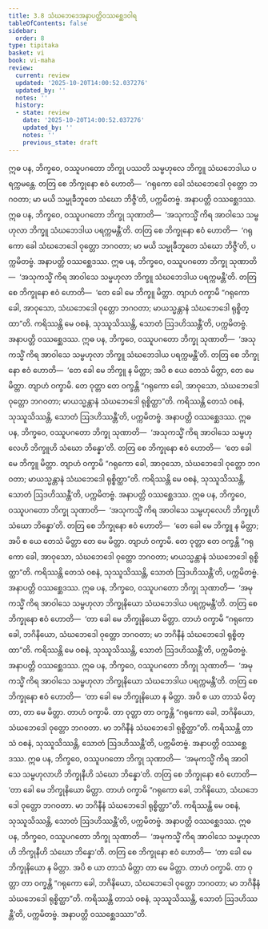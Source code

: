```yaml
---
title: 3.8 သံဃဘေဒေအနာပတ္တိဝဿစ္ဆေဒဝါရ
tableOfContents: false
sidebar:
  order: 8
type: tipitaka
basket: vi
book: vi-maha
review:
  current: review
  updated: '2025-10-20T14:00:52.037276'
  updated_by: ''
  notes: ''
  history:
  - state: review
    date: '2025-10-20T14:00:52.037276'
    updated_by: ''
    notes: ''
    previous_state: draft
---
```



<DynamicBreadcrumb />


<ReviewStatus review={frontmatter.review} showDetails={true} />

<HypothesisAnnotation frontmatter={frontmatter} />

<Division number="202" book="vi-maha" e="ch" v="3" p="209">

<Paragraph number="896" book="vi-maha">
ဣဓ ပန, ဘိက္ခဝေ, ဝဿူပဂတော ဘိက္ခု ပဿတိ သမ္ဗဟုလေ ဘိက္ခူ သံဃဘေဒါယ ပရက္ကမန္တေ. တတြ စေ ဘိက္ခုနော ဧဝံ ဟောတိ—  ‘ဂရုကော ခေါ သံဃဘေဒေါ ဝုတ္တော ဘဂဝတာ; မာ မယိ သမ္မုခီဘူတေ သံဃော ဘိဇ္ဇီ’တိ, ပက္ကမိတဗ္ဗံ. အနာပတ္တိ ဝဿစ္ဆေဒဿ.
</Paragraph>

<Paragraph number="897" book="vi-maha">
ဣဓ ပန, ဘိက္ခဝေ, ဝဿူပဂတော ဘိက္ခု သုဏာတိ—  ‘အသုကသ္မိံ ကိရ အာဝါသေ သမ္ဗဟုလာ ဘိက္ခူ သံဃဘေဒါယ ပရက္ကမန္တီ’တိ. တတြ စေ ဘိက္ခုနော ဧဝံ ဟောတိ—  ‘ဂရုကော ခေါ သံဃဘေဒေါ ဝုတ္တော ဘဂဝတာ; မာ မယိ သမ္မုခီဘူတေ သံဃော ဘိဇ္ဇီ’တိ, ပက္ကမိတဗ္ဗံ. အနာပတ္တိ ဝဿစ္ဆေဒဿ.
</Paragraph>

<Paragraph number="898" book="vi-maha">
ဣဓ ပန, ဘိက္ခဝေ, ဝဿူပဂတော ဘိက္ခု သုဏာတိ—  ‘အသုကသ္မိံ ကိရ အာဝါသေ သမ္ဗဟုလာ ဘိက္ခူ သံဃဘေဒါယ ပရက္ကမန္တီ’တိ. တတြ စေ ဘိက္ခုနော ဧဝံ ဟောတိ—  ‘တေ ခေါ မေ ဘိက္ခူ မိတ္တာ. တျာဟံ ဝက္ခာမိ “ဂရုကော ခေါ, အာဝုသော, သံဃဘေဒေါ ဝုတ္တော ဘဂဝတာ; မာယသ္မန္တာနံ သံဃဘေဒေါ ရုစ္စိတ္ထာ”တိ. ကရိဿန္တိ မေ ဝစနံ, သုဿူသိဿန္တိ, သောတံ ဩဒဟိဿန္တီ’တိ, ပက္ကမိတဗ္ဗံ. အနာပတ္တိ ဝဿစ္ဆေဒဿ.
</Paragraph>

<Paragraph number="899" book="vi-maha">
ဣဓ ပန, ဘိက္ခဝေ, ဝဿူပဂတော ဘိက္ခု သုဏာတိ—  ‘အသုကသ္မိံ ကိရ အာဝါသေ သမ္ဗဟုလာ ဘိက္ခူ သံဃဘေဒါယ ပရက္ကမန္တီ’တိ. တတြ စေ ဘိက္ခုနော ဧဝံ ဟောတိ—  ‘တေ ခေါ မေ ဘိက္ခူ န မိတ္တာ; အပိ စ ယေ တေသံ မိတ္တာ, တေ မေ မိတ္တာ. တျာဟံ ဝက္ခာမိ. တေ ဝုတ္တာ တေ ဝက္ခန္တိ “ဂရုကော ခေါ, အာဝုသော, သံဃဘေဒေါ ဝုတ္တော ဘဂဝတာ; မာယသ္မန္တာနံ သံဃဘေဒေါ ရုစ္စိတ္ထာ”တိ. ကရိဿန္တိ တေသံ ဝစနံ, သုဿူသိဿန္တိ, သောတံ ဩဒဟိဿန္တီ’တိ, ပက္ကမိတဗ္ဗံ. အနာပတ္တိ ဝဿစ္ဆေဒဿ.
</Paragraph>

<Paragraph number="900" book="vi-maha">
ဣဓ ပန, ဘိက္ခဝေ, ဝဿူပဂတော ဘိက္ခု သုဏာတိ—  ‘အသုကသ္မိံ ကိရ အာဝါသေ သမ္ဗဟုလေဟိ ဘိက္ခူဟိ သံဃော ဘိန္နော’တိ. တတြ စေ ဘိက္ခုနော ဧဝံ ဟောတိ—  ‘တေ ခေါ မေ ဘိက္ခူ မိတ္တာ. တျာဟံ ဝက္ခာမိ “ဂရုကော ခေါ, အာဝုသော, သံဃဘေဒေါ ဝုတ္တော ဘဂဝတာ; မာယသ္မန္တာနံ သံဃဘေဒေါ ရုစ္စိတ္ထာ”တိ. ကရိဿန္တိ မေ ဝစနံ, သုဿူသိဿန္တိ, သောတံ ဩဒဟိဿန္တီ’တိ, ပက္ကမိတဗ္ဗံ. အနာပတ္တိ ဝဿစ္ဆေဒဿ.
</Paragraph>

<Paragraph number="901" book="vi-maha">
ဣဓ ပန, ဘိက္ခဝေ, ဝဿူပဂတော ဘိက္ခု သုဏာတိ—  ‘အသုကသ္မိံ ကိရ အာဝါသေ သမ္ဗဟုလေဟိ ဘိက္ခူဟိ သံဃော ဘိန္နော’တိ. တတြ စေ ဘိက္ခုနော ဧဝံ ဟောတိ—  ‘တေ ခေါ မေ ဘိက္ခူ န မိတ္တာ; အပိ စ ယေ တေသံ မိတ္တာ တေ မေ မိတ္တာ. တျာဟံ ဝက္ခာမိ. တေ ဝုတ္တာ တေ ဝက္ခန္တိ “ဂရုကော ခေါ, အာဝုသော, သံဃဘေဒေါ ဝုတ္တော ဘဂဝတာ; မာယသ္မန္တာနံ သံဃဘေဒေါ ရုစ္စိတ္ထာ”တိ. ကရိဿန္တိ တေသံ ဝစနံ, သုဿူသိဿန္တိ, သောတံ ဩဒဟိဿန္တီ’တိ, ပက္ကမိတဗ္ဗံ. အနာပတ္တိ ဝဿစ္ဆေဒဿ.
</Paragraph>

<Paragraph number="902" book="vi-maha">
ဣဓ ပန, ဘိက္ခဝေ, ဝဿူပဂတော ဘိက္ခု သုဏာတိ—  ‘အမုကသ္မိံ ကိရ အာဝါသေ သမ္ဗဟုလာ ဘိက္ခုနိယော သံဃဘေဒါယ ပရက္ကမန္တီ’တိ. တတြ စေ ဘိက္ခုနော ဧဝံ ဟောတိ—  ‘တာ ခေါ မေ ဘိက္ခုနိယော မိတ္တာ. တာဟံ ဝက္ခာမိ “ဂရုကော ခေါ, ဘဂိနိယော, သံဃဘေဒေါ ဝုတ္တော ဘဂဝတာ; မာ ဘဂိနီနံ သံဃဘေဒေါ ရုစ္စိတ္ထာ”တိ. ကရိဿန္တိ မေ ဝစနံ, သုဿူသိဿန္တိ, သောတံ ဩဒဟိဿန္တီ’တိ, ပက္ကမိတဗ္ဗံ. အနာပတ္တိ ဝဿစ္ဆေဒဿ.
</Paragraph>

<Paragraph number="903" book="vi-maha">
ဣဓ ပန, ဘိက္ခဝေ, ဝဿူပဂတော ဘိက္ခု သုဏာတိ—  ‘အမုကသ္မိံ ကိရ အာဝါသေ သမ္ဗဟုလာ ဘိက္ခုနိယော သံဃဘေဒါယ ပရက္ကမန္တီ’တိ. တတြ စေ ဘိက္ခုနော ဧဝံ ဟောတိ—  ‘တာ ခေါ မေ ဘိက္ခုနိယော န မိတ္တာ. အပိ စ ယာ တာသံ မိတ္တာ, တာ မေ မိတ္တာ. တာဟံ ဝက္ခာမိ. တာ ဝုတ္တာ တာ ဝက္ခန္တိ “ဂရုကော ခေါ, ဘဂိနိယော, သံဃဘေဒေါ ဝုတ္တော ဘဂဝတာ. မာ ဘဂိနီနံ သံဃဘေဒေါ ရုစ္စိတ္ထာ”တိ. ကရိဿန္တိ တာသံ ဝစနံ, သုဿူသိဿန္တိ, သောတံ ဩဒဟိဿန္တီ’တိ, ပက္ကမိတဗ္ဗံ. အနာပတ္တိ ဝဿစ္ဆေဒဿ.
</Paragraph>

<Paragraph number="904" book="vi-maha">
ဣဓ ပန, ဘိက္ခဝေ, ဝဿူပဂတော ဘိက္ခု သုဏာတိ—  ‘အမုကသ္မိံ ကိရ အာဝါသေ သမ္ဗဟုလာဟိ ဘိက္ခုနီဟိ သံဃော ဘိန္နော’တိ. တတြ စေ ဘိက္ခုနော ဧဝံ ဟောတိ—  ‘တာ ခေါ မေ ဘိက္ခုနိယော မိတ္တာ. တာဟံ ဝက္ခာမိ “ဂရုကော ခေါ, ဘဂိနိယော, သံဃဘေဒေါ ဝုတ္တော ဘဂဝတာ. မာ ဘဂိနီနံ သံဃဘေဒေါ ရုစ္စိတ္ထာ”တိ. ကရိဿန္တိ မေ ဝစနံ, သုဿူသိဿန္တိ, သောတံ ဩဒဟိဿန္တီ’တိ, ပက္ကမိတဗ္ဗံ. အနာပတ္တိ ဝဿစ္ဆေဒဿ.
</Paragraph>

<Paragraph number="905" book="vi-maha">
ဣဓ ပန, ဘိက္ခဝေ, ဝဿူပဂတော ဘိက္ခု သုဏာတိ—  ‘အမုကသ္မိံ ကိရ အာဝါသေ သမ္ဗဟုလာဟိ ဘိက္ခုနီဟိ သံဃော ဘိန္နော’တိ. တတြ စေ ဘိက္ခုနော ဧဝံ ဟောတိ—  ‘တာ ခေါ မေ ဘိက္ခုနိယော န မိတ္တာ. အပိ စ ယာ တာသံ မိတ္တာ တာ မေ မိတ္တာ. တာဟံ ဝက္ခာမိ. တာ ဝုတ္တာ တာ ဝက္ခန္တိ “ဂရုကော ခေါ, ဘဂိနိယော, သံဃဘေဒေါ ဝုတ္တော ဘဂဝတာ; မာ ဘဂိနီနံ သံဃဘေဒေါ ရုစ္စိတ္ထာ”တိ. ကရိဿန္တိ တာသံ ဝစနံ, သုဿူသိဿန္တိ, သောတံ ဩဒဟိဿန္တီ’တိ, ပက္ကမိတဗ္ဗံ. အနာပတ္တိ ဝဿစ္ဆေဒဿာ”တိ.
</Paragraph>
</Division>